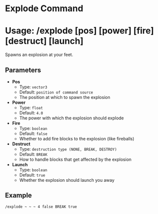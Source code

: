 # Explode Command
# Usage: /explode \[pos] \[power] \[fire] \[destruct] \[launch]
Spawns an explosion at your feet.

## Parameters
- **Pos**
  + Type: `vector3`
  + Default: `position of command source`
  + The position at which to spawn the explosion
- **Power**
  + Type: `float`
  + Default: `4.0`
  + The power with which the explosion should explode
- **Fire**
  + Type: `boolean`
  + Default: `false`
  + Whether to add fire blocks to the explosion (like fireballs)
- **Destruct**
  + Type: `destruction type (NONE, BREAK, DESTROY)`
  + Default: `BREAK`
  + How to handle blocks that get affected by the explosion
- **Launch**
  + Type: `boolean`
  + Default: `true`
  + Whether the explosion should launch you away

## Example
`/explode ~ ~ ~ 4 false BREAK true`
